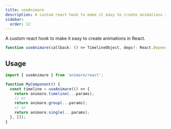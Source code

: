 ```yaml
---
title: useAnimare
description: A custom react hook to make it easy to create animations in React.
sidebar:
  order: 12
---
```


A custom react hook to make it easy to create animations in React.

```ts wrap title="syntax"
function useAnimare(callback: () => TimelineObject, deps?: React.DependencyList): TimelineObject;
```

## Usage

```ts title="example" frame="terminal"
import { useAnimare } from 'animare/react';

function MyComponent() {
  const timeline = useAnimare(() => {
    return animare.timeline(...params);
    // or
    return animare.group(...params);
    // or
    return animare.single(...params);
  }, []);
}
```
